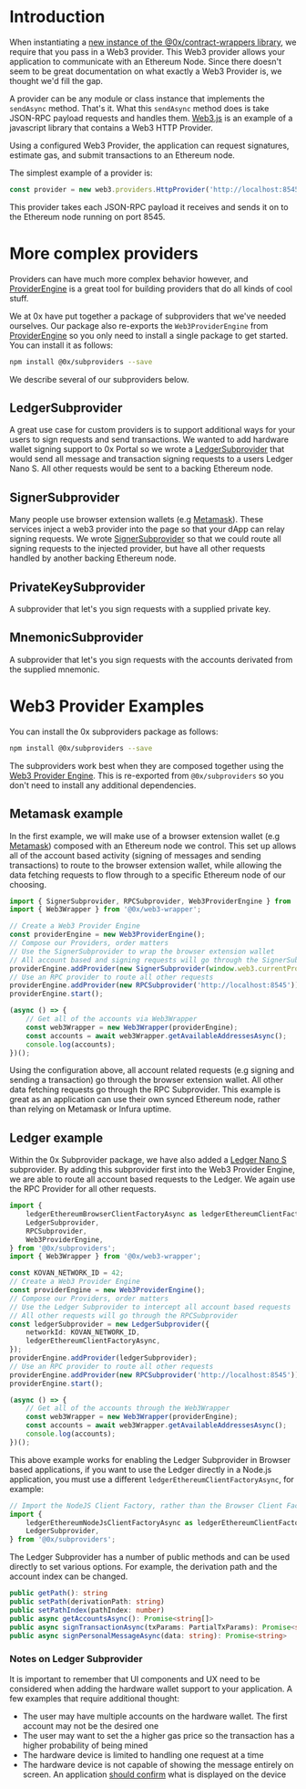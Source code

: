 # Introduction

When instantiating a [new instance of the @0x/contract-wrappers library](https://0x.org/docs/tools/contract-wrappers), we require that you pass in a Web3 provider. This Web3 provider allows your application to communicate with an Ethereum Node. Since there doesn't seem to be great documentation on what exactly a Web3 Provider is, we thought we'd fill the gap.

A provider can be any module or class instance that implements the `sendAsync` method. That's it. What this `sendAsync` method does is take JSON-RPC payload requests and handles them. [Web3.js](https://github.com/ethereum/web3.js/) is an example of a javascript library that contains a Web3 HTTP Provider.

Using a configured Web3 Provider, the application can request signatures, estimate gas, and submit transactions to an Ethereum node.

The simplest example of a provider is:

```typescript
const provider = new web3.providers.HttpProvider('http://localhost:8545');
```

This provider takes each JSON-RPC payload it receives and sends it on to the Ethereum node running on port 8545.

# More complex providers

Providers can have much more complex behavior however, and [ProviderEngine](https://github.com/MetaMask/provider-engine) is a great tool for building providers that do all kinds of cool stuff.

We at 0x have put together a package of subproviders that we've needed ourselves. Our package also re-exports the `Web3ProviderEngine` from [ProviderEngine](https://github.com/MetaMask/provider-engine) so you only need to install a single package to get started. You can install it as follows:

```bash
npm install @0x/subproviders --save
```

We describe several of our subproviders below.

## LedgerSubprovider

A great use case for custom providers is to support additional ways for your users to sign requests and send transactions. We wanted to add hardware wallet signing support to 0x Portal so we wrote a [LedgerSubprovider](https://github.com/0xProject/0x-monorepo/blob/cd08a9c1218fa7c4819e31248e50da2a4f45ee36/packages/subproviders/src/subproviders/ledger.ts) that would send all message and transaction signing requests to a users Ledger Nano S. All other requests would be sent to a backing Ethereum node.

## SignerSubprovider

Many people use browser extension wallets (e.g [Metamask](https://metamask.io/)). These services inject a web3 provider into the page so that your dApp can relay signing requests. We wrote [SignerSubprovider](https://github.com/0xProject/0x-monorepo/blob/cd08a9c1218fa7c4819e31248e50da2a4f45ee36/packages/subproviders/src/subproviders/signer.ts) so that we could route all signing requests to the injected provider, but have all other requests handled by another backing Ethereum node.

## PrivateKeySubprovider

A subprovider that let's you sign requests with a supplied private key.

## MnemonicSubprovider

A subprovider that let's you sign requests with the accounts derivated from the supplied mnemonic.

# Web3 Provider Examples

You can install the 0x subproviders package as follows:

```bash
npm install @0x/subproviders --save
```

The subproviders work best when they are composed together using the [Web3 Provider Engine](https://github.com/MetaMask/provider-engine). This is re-exported from `@0x/subproviders` so you don't need to install any additional dependencies.

## Metamask example

In the first example, we will make use of a browser extension wallet (e.g [Metamask](https://metamask.io/)) composed with an Ethereum node we control. This set up allows all of the account based activity (signing of messages and sending transactions) to route to the browser extension wallet, while allowing the data fetching requests to flow through to a specific Ethereum node of our choosing.

```typescript
import { SignerSubprovider, RPCSubprovider, Web3ProviderEngine } from '@0x/subproviders';
import { Web3Wrapper } from '@0x/web3-wrapper';

// Create a Web3 Provider Engine
const providerEngine = new Web3ProviderEngine();
// Compose our Providers, order matters
// Use the SignerSubprovider to wrap the browser extension wallet
// All account based and signing requests will go through the SignerSubprovider
providerEngine.addProvider(new SignerSubprovider(window.web3.currentProvider));
// Use an RPC provider to route all other requests
providerEngine.addProvider(new RPCSubprovider('http://localhost:8545'));
providerEngine.start();

(async () => {
    // Get all of the accounts via Web3Wrapper
    const web3Wrapper = new Web3Wrapper(providerEngine);
    const accounts = await web3Wrapper.getAvailableAddressesAsync();
    console.log(accounts);
})();
```

Using the configuration above, all account related requests (e.g signing and sending a transaction) go through the browser extension wallet. All other data fetching requests go through the RPC Subprovider. This example is great as an application can use their own synced Ethereum node, rather than relying on Metamask or Infura uptime.

## Ledger example

Within the 0x Subprovider package, we have also added a [Ledger Nano S](https://shop.ledger.com/products/ledger-nano-s) subprovider. By adding this subprovider first into the Web3 Provider Engine, we are able to route all account based requests to the Ledger. We again use the RPC Provider for all other requests.

```typescript
import {
    ledgerEthereumBrowserClientFactoryAsync as ledgerEthereumClientFactoryAsync,
    LedgerSubprovider,
    RPCSubprovider,
    Web3ProviderEngine,
} from '@0x/subproviders';
import { Web3Wrapper } from '@0x/web3-wrapper';

const KOVAN_NETWORK_ID = 42;
// Create a Web3 Provider Engine
const providerEngine = new Web3ProviderEngine();
// Compose our Providers, order matters
// Use the Ledger Subprovider to intercept all account based requests
// All other requests will go through the RPCSubprovider
const ledgerSubprovider = new LedgerSubprovider({
    networkId: KOVAN_NETWORK_ID,
    ledgerEthereumClientFactoryAsync,
});
providerEngine.addProvider(ledgerSubprovider);
// Use an RPC provider to route all other requests
providerEngine.addProvider(new RPCSubprovider('http://localhost:8545'));
providerEngine.start();

(async () => {
    // Get all of the accounts through the Web3Wrapper
    const web3Wrapper = new Web3Wrapper(providerEngine);
    const accounts = await web3Wrapper.getAvailableAddressesAsync();
    console.log(accounts);
})();
```

This above example works for enabling the Ledger Subprovider in Browser based applications, if you want to use the Ledger directly in a Node.js application, you must use a different `ledgerEthereumClientFactoryAsync`, for example:

```typescript
// Import the NodeJS Client Factory, rather than the Browser Client Factory
import {
    ledgerEthereumNodeJsClientFactoryAsync as ledgerEthereumClientFactoryAsync,
    LedgerSubprovider,
} from '@0x/subproviders';
```

The Ledger Subprovider has a number of public methods and can be used directly to set various options. For example, the derivation path and the account index can be changed.

```typescript
public getPath(): string
public setPath(derivationPath: string)
public setPathIndex(pathIndex: number)
public async getAccountsAsync(): Promise<string[]>
public async signTransactionAsync(txParams: PartialTxParams): Promise<string>
public async signPersonalMessageAsync(data: string): Promise<string>
```

### Notes on Ledger Subprovider

It is important to remember that UI components and UX need to be considered when adding the hardware wallet support to your application. A few examples that require additional thought:

-   The user may have multiple accounts on the hardware wallet. The first account may not be the desired one
-   The user may want to set the a higher gas price so the transaction has a higher probability of being mined
-   The hardware device is limited to handling one request at a time
-   The hardware device is not capable of showing the message entirely on screen. An application [should confirm](https://github.com/ethfinex/0x-order-verify) what is displayed on the device
